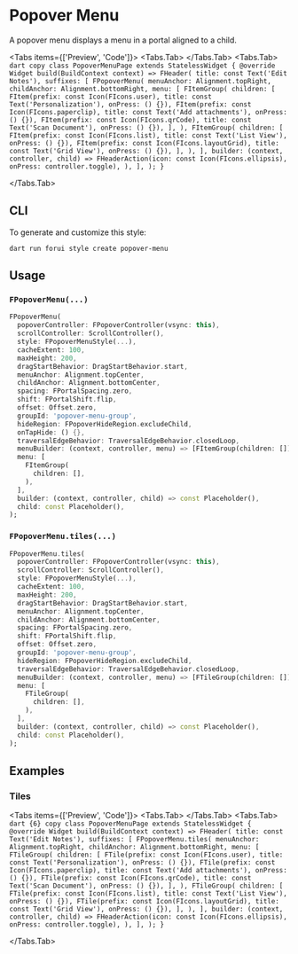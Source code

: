 
# Popover Menu

A popover menu displays a menu in a portal aligned to a child.

<LinkBadgeGroup>
    <LinkBadge label="API Reference" href="https://pub.dev/documentation/forui/latest/forui.widgets.popover_menu/"/>
</LinkBadgeGroup>

<Tabs items={['Preview', 'Code']}>
  <Tabs.Tab>
    <Widget name='popover-menu' query={{}} height={500}/>
  </Tabs.Tab>
  <Tabs.Tab>
    ```dart copy
    class PopoverMenuPage extends StatelessWidget {
      @override
      Widget build(BuildContext context) => FHeader(
        title: const Text('Edit Notes'),
        suffixes: [
          FPopoverMenu(
            menuAnchor: Alignment.topRight,
            childAnchor: Alignment.bottomRight,
            menu: [
              FItemGroup(
                children: [
                  FItem(prefix: const Icon(FIcons.user), title: const Text('Personalization'), onPress: () {}),
                  FItem(prefix: const Icon(FIcons.paperclip), title: const Text('Add attachments'), onPress: () {}),
                  FItem(prefix: const Icon(FIcons.qrCode), title: const Text('Scan Document'), onPress: () {}),
                ],
              ),
              FItemGroup(
                children: [
                  FItem(prefix: const Icon(FIcons.list), title: const Text('List View'), onPress: () {}),
                  FItem(prefix: const Icon(FIcons.layoutGrid), title: const Text('Grid View'), onPress: () {}),
                ],
              ),
            ],
            builder: (context, controller, child) => FHeaderAction(icon: const Icon(FIcons.ellipsis), onPress: controller.toggle),
          ),
        ],
      );
    }
    ```

  </Tabs.Tab>
</Tabs>

## CLI

To generate and customize this style:

```shell copy
dart run forui style create popover-menu
```

## Usage

### `FPopoverMenu(...)`

```dart copy
FPopoverMenu(
  popoverController: FPopoverController(vsync: this),
  scrollController: ScrollController(),
  style: FPopoverMenuStyle(...),
  cacheExtent: 100,
  maxHeight: 200,
  dragStartBehavior: DragStartBehavior.start,
  menuAnchor: Alignment.topCenter,
  childAnchor: Alignment.bottomCenter,
  spacing: FPortalSpacing.zero,
  shift: FPortalShift.flip,
  offset: Offset.zero,
  groupId: 'popover-menu-group',
  hideRegion: FPopoverHideRegion.excludeChild,
  onTapHide: () {},
  traversalEdgeBehavior: TraversalEdgeBehavior.closedLoop,
  menuBuilder: (context, controller, menu) => [FItemGroup(children: [])],
  menu: [
    FItemGroup(
      children: [],
    ),
  ],
  builder: (context, controller, child) => const Placeholder(),
  child: const Placeholder(),
);
```

### `FPopoverMenu.tiles(...)`

```dart copy
FPopoverMenu.tiles(
  popoverController: FPopoverController(vsync: this),
  scrollController: ScrollController(),
  style: FPopoverMenuStyle(...),
  cacheExtent: 100,
  maxHeight: 200,
  dragStartBehavior: DragStartBehavior.start,
  menuAnchor: Alignment.topCenter,
  childAnchor: Alignment.bottomCenter,
  spacing: FPortalSpacing.zero,
  shift: FPortalShift.flip,
  offset: Offset.zero,
  groupId: 'popover-menu-group',
  hideRegion: FPopoverHideRegion.excludeChild,
  traversalEdgeBehavior: TraversalEdgeBehavior.closedLoop,
  menuBuilder: (context, controller, menu) => [FTileGroup(children: [])],
  menu: [
    FTileGroup(
      children: [],
    ),
  ],
  builder: (context, controller, child) => const Placeholder(),
  child: const Placeholder(),
);
```

## Examples

### Tiles

<Tabs items={['Preview', 'Code']}>
  <Tabs.Tab>
    <Widget name='popover-menu' variant='tiles' query={{}} height={500}/>
  </Tabs.Tab>
  <Tabs.Tab>
    ```dart {6} copy
    class PopoverMenuPage extends StatelessWidget {
      @override
      Widget build(BuildContext context) => FHeader(
        title: const Text('Edit Notes'),
        suffixes: [
          FPopoverMenu.tiles(
            menuAnchor: Alignment.topRight,
            childAnchor: Alignment.bottomRight,
            menu: [
              FTileGroup(
                children: [
                  FTile(prefix: const Icon(FIcons.user), title: const Text('Personalization'), onPress: () {}),
                  FTile(prefix: const Icon(FIcons.paperclip), title: const Text('Add attachments'), onPress: () {}),
                  FTile(prefix: const Icon(FIcons.qrCode), title: const Text('Scan Document'), onPress: () {}),
                ],
              ),
              FTileGroup(
                children: [
                  FTile(prefix: const Icon(FIcons.list), title: const Text('List View'), onPress: () {}),
                  FTile(prefix: const Icon(FIcons.layoutGrid), title: const Text('Grid View'), onPress: () {}),
                ],
              ),
            ],
            builder: (context, controller, child) => FHeaderAction(icon: const Icon(FIcons.ellipsis), onPress: controller.toggle),
          ),
        ],
      );
    }
    ```

  </Tabs.Tab>
</Tabs>
